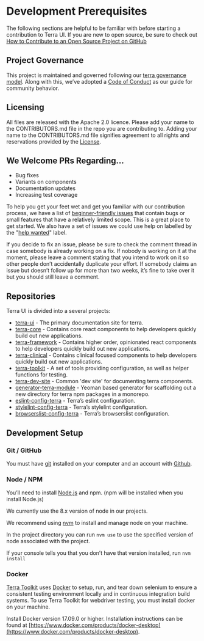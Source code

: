
# Development Prerequisites

<div className="tui-illustration-grid">
<div className="tui-illustration-grid-col">

The following sections are helpful to be familiar with before starting a contribution to Terra UI. If you are new to open source, be sure to check out [How to Contribute to an Open Source Project on GitHub](https://egghead.io/courses/how-to-contribute-to-an-open-source-project-on-github)

## Project Governance

This project is maintained and governed following our [terra governance model](https://github.com/cerner/terra-ui/blob/master/GOVERNANCE.md). Along with this, we’ve adopted a [Code of Conduct](https://github.com/cerner/terra-ui/blob/master/CODE_OF_CONDUCT.md) as our guide for community behavior.

</div>
<div className="tui-illustration-grid-col tui-illustration-grid-col-illustration">
<ProgrammerIcon/>
</div>
</div>

## Licensing

All files are released with the Apache 2.0 licence.
Please add your name to the CONTRIBUTORS.md file in the repo you are contributing to. Adding your name to the CONTRIBUTORS.md file signifies agreement to all rights and reservations provided by the [License](https://github.com/cerner/terra-ui/blob/master/LICENSE).

## We Welcome PRs Regarding…

* Bug fixes
* Variants on components
* Documentation updates
* Increasing test coverage

To help you get your feet wet and get you familiar with our contribution process, we have a list of [beginner-friendly issues](https://github.com/search?q=is%3Aopen+is%3Aissue+label%3A%22beginner-friendly%22+archived%3Afalse+repo%3Acerner%2Fterra-clinical+repo%3Acerner%2Fterra-core+repo%3Acerner%2Fterra-dev-site+repo%3Acerner%2Fterra-framework+repo%3Acerner%2Fterra-toolkit+repo%3Acerner%2Fgenerator-terra-module+repo%3Acerner%2Feslint-config-terra+repo%3Acerner%2Fstylelint-config-terra+repo%3Acerner%2Fbrowserslist-config-terra+repo%3Acerner%2Fterra-kaiju-plugin+repo%3Acerner%2Fkaiju-plugin-utils+repo%3Acerner%2Fkaiju+repo%3Acerner%2Fterra-ui+repo%3Acerner%2Fkaiju-docker-base-images+created%3A*..*) that contain bugs or small features that have a relatively limited scope. This is a great place to get started. We also have a set of issues we could use help on labelled by the "[help wanted](https://github.com/search?q=is%3Aopen+is%3Aissue+label%3A%22help+wanted%22++archived%3Afalse+repo%3Acerner%2Fterra-clinical+repo%3Acerner%2Fterra-core+repo%3Acerner%2Fterra-dev-site+repo%3Acerner%2Fterra-framework+repo%3Acerner%2Fterra-toolkit+repo%3Acerner%2Fgenerator-terra-module+repo%3Acerner%2Feslint-config-terra+repo%3Acerner%2Fstylelint-config-terra+repo%3Acerner%2Fbrowserslist-config-terra+repo%3Acerner%2Fterra-kaiju-plugin+repo%3Acerner%2Fkaiju-plugin-utils+repo%3Acerner%2Fkaiju+repo%3Acerner%2Fterra-ui+repo%3Acerner%2Fkaiju-docker-base-images+created%3A*..*)" label.

If you decide to fix an issue, please be sure to check the comment thread in case somebody is already working on a fix. If nobody is working on it at the moment, please leave a comment stating that you intend to work on it so other people don’t accidentally duplicate your effort.
If somebody claims an issue but doesn’t follow up for more than two weeks, it’s fine to take over it but you should still leave a comment.

## Repositories

Terra UI is divided into a several projects:
* [terra-ui](https://github.com/cerner/terra-ui) - The primary documentation site for terra.
* [terra-core](https://github.com/cerner/terra-core) -  Contains core react components to help developers quickly build out new applications.
* [terra-framework](https://github.com/cerner/terra-framework) - Contains higher order, opinionated react components to help developers quickly build out new applications.
* [terra-clinical](https://github.com/cerner/terra-clinical) - Contains clinical focused components to help developers quickly build out new applications.
* [terra-toolkit](https://github.com/cerner/terra-toolkit) - A set of tools providing configuration, as well as helper functions for testing.
* [terra-dev-site](https://github.com/cerner/terra-dev-site) - Common 'dev site' for documenting terra components.
* [generator-terra-module](https://github.com/cerner/generator-terra-module) - Yeoman based generator for scaffolding out a new directory for terra npm packages in a monorepo.
* [eslint-config-terra](https://github.com/cerner/eslint-config-terra) - Terra’s eslint configuration.
* [stylelint-config-terra](https://github.com/cerner/stylelint-config-terra) - Terra’s stylelint configuration.
* [browserslist-config-terra](https://github.com/cerner/browserslist-config-terra) - Terra’s browserslist configuration.

## Development Setup

### Git / GitHub

You must have [git](https://help.github.com/articles/set-up-git/) installed on your computer and an account with [Github](https://github.com/).

### Node / NPM

You’ll need to install [Node.js](https://nodejs.org/) and npm. (npm will be installed when you install Node.js)

We currently use the 8.x version of node in our projects.

We recommend using [nvm](https://github.com/creationix/nvm) to install and manage node on your machine.

In the project directory you can run `nvm use` to use the specified version of node associated with the project.

If your console tells you that you don’t have that version installed, run `nvm install`

### Docker

[Terra Toolkit](https://github.com/cerner/terra-toolkit) uses [Docker](https://www.docker.com/) to setup, run, and tear down selenium to ensure a consistent testing environment locally and in continuous integration build systems. To use Terra Toolkit for webdriver testing, you must install docker on your machine.

Install Docker version 17.09.0 or higher. Installation instructions can be found at [https://www.docker.com/products/docker-desktop](https://www.docker.com/products/docker-desktop).